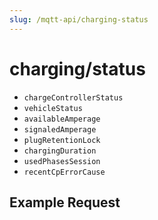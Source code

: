 ```yaml
---
slug: /mqtt-api/charging-status
---
```


# charging/status

- `chargeControllerStatus`
- `vehicleStatus`
- `availableAmperage`
- `signaledAmperage`
- `plugRetentionLock`
- `chargingDuration`
- `usedPhasesSession`
- `recentCpErrorCause`

## Example Request

```json title="charging/status"

```
